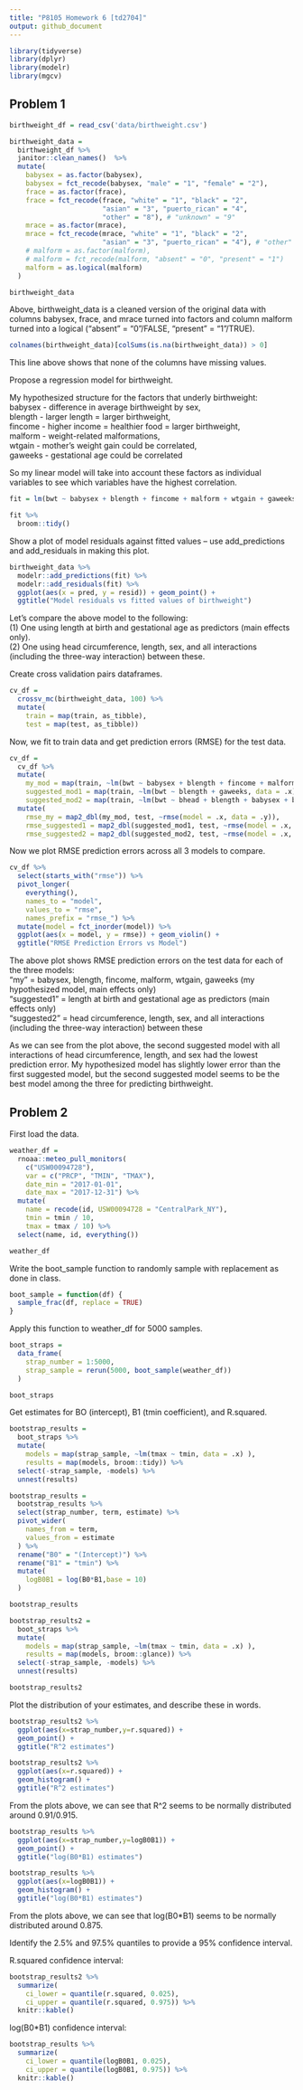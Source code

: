 ```yaml
---
title: "P8105 Homework 6 [td2704]"
output: github_document
---
```



```r

library(tidyverse)
library(dplyr)
library(modelr)
library(mgcv)

```

## Problem 1

```r

birthweight_df = read_csv('data/birthweight.csv')

birthweight_data = 
  birthweight_df %>%
  janitor::clean_names()  %>%
  mutate(
    babysex = as.factor(babysex),
    babysex = fct_recode(babysex, "male" = "1", "female" = "2"),
    frace = as.factor(frace),
    frace = fct_recode(frace, "white" = "1", "black" = "2", 
                       "asian" = "3", "puerto_rican" = "4",
                       "other" = "8"), # "unknown" = "9"
    mrace = as.factor(mrace),
    mrace = fct_recode(mrace, "white" = "1", "black" = "2", 
                       "asian" = "3", "puerto_rican" = "4"), # "other" = "8"
    # malform = as.factor(malform),
    # malform = fct_recode(malform, "absent" = "0", "present" = "1")
    malform = as.logical(malform)
  )

birthweight_data

```

Above, birthweight_data is a cleaned version of the original data with columns babysex, frace,  and mrace turned into factors and column malform turned into a logical ("absent" = "0"/FALSE, "present" = "1"/TRUE).


```r

colnames(birthweight_data)[colSums(is.na(birthweight_data)) > 0] 

```

This line above shows that none of the columns have missing values.

Propose a regression model for birthweight. 

My hypothesized structure for the factors that underly birthweight: \
babysex - difference in average birthweight by sex, \
blength - larger length = larger birthweight, \
fincome - higher income = healthier food = larger birthweight, \
malform - weight-related malformations, \
wtgain - mother's weight gain could be correlated, \
gaweeks - gestational age could be correlated

So my linear model will take into account these factors as individual variables to see which variables have the highest correlation.

```r
fit = lm(bwt ~ babysex + blength + fincome + malform + wtgain + gaweeks, data = birthweight_data)

fit %>% 
  broom::tidy()

```

Show a plot of model residuals against fitted values – use add_predictions and add_residuals in making this plot.

```r

birthweight_data %>%
  modelr::add_predictions(fit) %>%
  modelr::add_residuals(fit) %>%
  ggplot(aes(x = pred, y = resid)) + geom_point() +
  ggtitle("Model residuals vs fitted values of birthweight")

```

Let's compare the above model to the following: \
(1) One using length at birth and gestational age as predictors (main effects only). \
(2) One using head circumference, length, sex, and all interactions (including the three-way interaction) between these.

Create cross validation pairs dataframes.

```r

cv_df =
  crossv_mc(birthweight_data, 100) %>% 
  mutate(
    train = map(train, as_tibble),
    test = map(test, as_tibble))

```

Now, we fit to train data and get prediction errors (RMSE) for the test data.

```r

cv_df = 
  cv_df %>% 
  mutate(
    my_mod = map(train, ~lm(bwt ~ babysex + blength + fincome + malform + wtgain + gaweeks, data = .x)),
    suggested_mod1 = map(train, ~lm(bwt ~ blength + gaweeks, data = .x)),
    suggested_mod2 = map(train, ~lm(bwt ~ bhead + blength + babysex + bhead*blength + bhead*babysex + blength*babysex + bhead*blength*babysex, data = .x))) %>% 
  mutate(
    rmse_my = map2_dbl(my_mod, test, ~rmse(model = .x, data = .y)),
    rmse_suggested1 = map2_dbl(suggested_mod1, test, ~rmse(model = .x, data = .y)),
    rmse_suggested2 = map2_dbl(suggested_mod2, test, ~rmse(model = .x, data = .y)))

```

Now we plot RMSE prediction errors across all 3 models to compare.

```r

cv_df %>% 
  select(starts_with("rmse")) %>% 
  pivot_longer(
    everything(),
    names_to = "model", 
    values_to = "rmse",
    names_prefix = "rmse_") %>% 
  mutate(model = fct_inorder(model)) %>% 
  ggplot(aes(x = model, y = rmse)) + geom_violin() +
  ggtitle("RMSE Prediction Errors vs Model")

```

The above plot shows RMSE prediction errors on the test data for each of the three models: \
"my" = babysex, blength, fincome, malform, wtgain, gaweeks (my hypothesized model, main effects only) \
"suggested1" = length at birth and gestational age as predictors (main effects only) \
"suggested2" = head circumference, length, sex, and all interactions (including the three-way interaction) between these

As we can see from the plot above, the second suggested model with all interactions of head circumference, length, and sex had the lowest prediction error. My hypothesized model has slightly lower error than the first suggested model, but the second suggested model seems to be the best model among the three for predicting birthweight.


## Problem 2

First load the data.

```r

weather_df = 
  rnoaa::meteo_pull_monitors(
    c("USW00094728"),
    var = c("PRCP", "TMIN", "TMAX"), 
    date_min = "2017-01-01",
    date_max = "2017-12-31") %>%
  mutate(
    name = recode(id, USW00094728 = "CentralPark_NY"),
    tmin = tmin / 10,
    tmax = tmax / 10) %>%
  select(name, id, everything())

weather_df

```

Write the boot_sample function to randomly sample with replacement as done in class.

```r
boot_sample = function(df) {
  sample_frac(df, replace = TRUE)
}
```

Apply this function to weather_df for 5000 samples.

```r

boot_straps = 
  data_frame(
    strap_number = 1:5000,
    strap_sample = rerun(5000, boot_sample(weather_df))
  )

boot_straps

```

Get estimates for BO (intercept), B1 (tmin coefficient), and R.squared.

```r

bootstrap_results = 
  boot_straps %>% 
  mutate(
    models = map(strap_sample, ~lm(tmax ~ tmin, data = .x) ),
    results = map(models, broom::tidy)) %>% 
  select(-strap_sample, -models) %>% 
  unnest(results) 

bootstrap_results = 
  bootstrap_results %>% 
  select(strap_number, term, estimate) %>%
  pivot_wider(
    names_from = term,
    values_from = estimate
  ) %>%
  rename("B0" = "(Intercept)") %>%
  rename("B1" = "tmin") %>%
  mutate(
    logB0B1 = log(B0*B1,base = 10)
  )

bootstrap_results

```

```r

bootstrap_results2 = 
  boot_straps %>% 
  mutate(
    models = map(strap_sample, ~lm(tmax ~ tmin, data = .x) ),
    results = map(models, broom::glance)) %>% 
  select(-strap_sample, -models) %>% 
  unnest(results) 

bootstrap_results2
```

Plot the distribution of your estimates, and describe these in words.

```r

bootstrap_results2 %>%
  ggplot(aes(x=strap_number,y=r.squared)) +
  geom_point() +
  ggtitle("R^2 estimates")

bootstrap_results2 %>%
  ggplot(aes(x=r.squared)) +
  geom_histogram() +
  ggtitle("R^2 estimates")

```

From the plots above, we can see that R^2 seems to be normally distributed around 0.91/0.915.


```r
bootstrap_results %>% 
  ggplot(aes(x=strap_number,y=logB0B1)) +
  geom_point() +
  ggtitle("log(B0*B1) estimates")

bootstrap_results %>% 
  ggplot(aes(x=logB0B1)) +
  geom_histogram() +
  ggtitle("log(B0*B1) estimates")
```

From the plots above, we can see that log(B0*B1) seems to be normally distributed around 0.875.


Identify the 2.5% and 97.5% quantiles to provide a 95% confidence interval.

R.squared confidence interval:

```r

bootstrap_results2 %>% 
  summarize(
    ci_lower = quantile(r.squared, 0.025), 
    ci_upper = quantile(r.squared, 0.975)) %>%
  knitr::kable()

```

log(B0*B1) confidence interval:

```r
bootstrap_results %>% 
  summarize(
    ci_lower = quantile(logB0B1, 0.025), 
    ci_upper = quantile(logB0B1, 0.975)) %>%
  knitr::kable()
```

